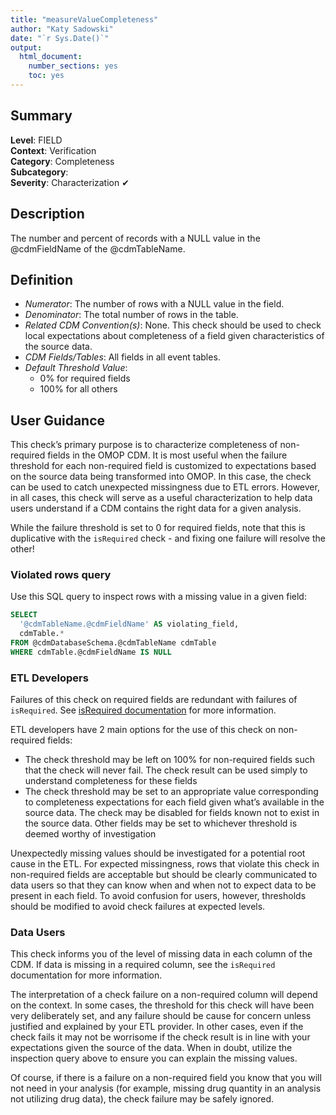 ```yaml
---
title: "measureValueCompleteness"
author: "Katy Sadowski"
date: "`r Sys.Date()`"
output:
  html_document:
    number_sections: yes
    toc: yes
---
```


## Summary

**Level**: FIELD\
**Context**: Verification\
**Category**: Completeness\
**Subcategory**: \
**Severity**: Characterization &#10004;


## Description
The number and percent of records with a NULL value in the @cdmFieldName of the @cdmTableName.


## Definition

- *Numerator*: The number of rows with a NULL value in the field. 
- *Denominator*: The total number of rows in the table. 
- *Related CDM Convention(s)*: None. This check should be used to check local expectations about completeness of a field given characteristics of the source data. 
- *CDM Fields/Tables*: All fields in all event tables. 
- *Default Threshold Value*:
  - 0% for required fields
  - 100% for all others


## User Guidance
This check’s primary purpose is to characterize completeness of non-required fields in the OMOP CDM.  It is most useful when the failure threshold for each non-required field is customized to expectations based on the source data being transformed into OMOP.  In this case, the check can be used to catch unexpected missingness due to ETL errors.  However, in all cases, this check will serve as a useful characterization to help data users understand if a CDM contains the right data for a given analysis. 

While the failure threshold is set to 0 for required fields, note that this is duplicative with the `isRequired` check - and fixing one failure will resolve the other!

### Violated rows query
Use this SQL query to inspect rows with a missing value in a given field:

```sql
SELECT  
  '@cdmTableName.@cdmFieldName' AS violating_field,  
  cdmTable.*  
FROM @cdmDatabaseSchema.@cdmTableName cdmTable		 
WHERE cdmTable.@cdmFieldName IS NULL 
```

### ETL Developers
Failures of this check on required fields are redundant with failures of `isRequired`.  See [isRequired documentation](isRequired.html) for more information. 

ETL developers have 2 main options for the use of this check on non-required fields: 

- The check threshold may be left on 100% for non-required fields such that the check will never fail.  The check result can be used simply to understand completeness for these fields 
- The check threshold may be set to an appropriate value corresponding to completeness expectations for each field given what’s available in the source data.  The check may be disabled for fields known not to exist in the source data.  Other fields may be set to whichever threshold is deemed worthy of investigation 

Unexpectedly missing values should be investigated for a potential root cause in the ETL.  For expected missingness, rows that violate this check in non-required fields are acceptable but should be clearly communicated to data users so that they can know when and when not to expect data to be present in each field.  To avoid confusion for users, however, thresholds should be modified to avoid check failures at expected levels. 

### Data Users
This check informs you of the level of missing data in each column of the CDM.  If data is missing in a required column, see the `isRequired` documentation for more information. 

The interpretation of a check failure on a non-required column will depend on the context.  In some cases, the threshold for this check will have been very deliberately set, and any failure should be cause for concern unless justified and explained by your ETL provider.  In other cases, even if the check fails it may not be worrisome if the check result is in line with your expectations given the source of the data.  When in doubt, utilize the inspection query above to ensure you can explain the missing values. 

Of course, if there is a failure on a non-required field you know that you will not need in your analysis (for example, missing drug quantity in an analysis not utilizing drug data), the check failure may be safely ignored. 
